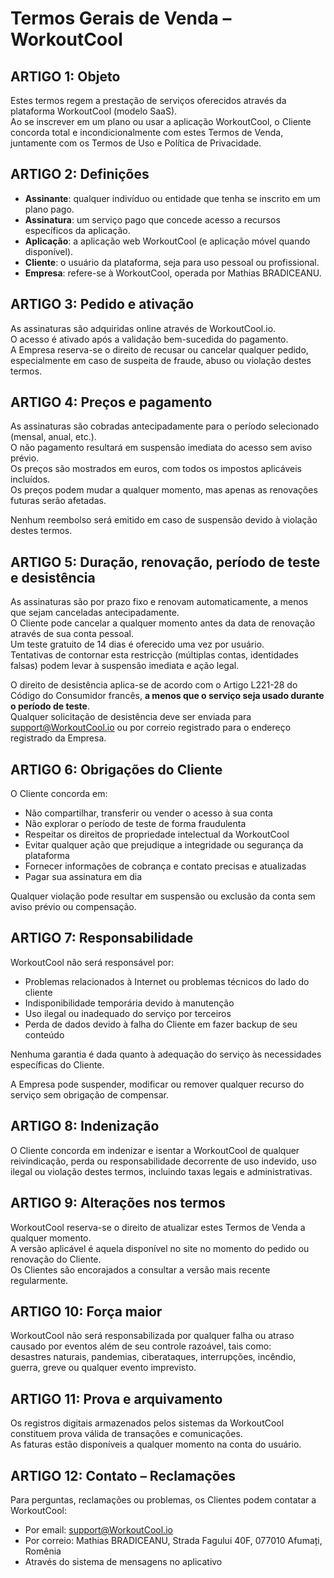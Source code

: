 # Termos Gerais de Venda – WorkoutCool

## ARTIGO 1: Objeto

Estes termos regem a prestação de serviços oferecidos através da plataforma WorkoutCool (modelo SaaS).  
Ao se inscrever em um plano ou usar a aplicação WorkoutCool, o Cliente concorda total e incondicionalmente com estes Termos de Venda, juntamente com os Termos de Uso e Política de Privacidade.

## ARTIGO 2: Definições

- **Assinante**: qualquer indivíduo ou entidade que tenha se inscrito em um plano pago.  
- **Assinatura**: um serviço pago que concede acesso a recursos específicos da aplicação.  
- **Aplicação**: a aplicação web WorkoutCool (e aplicação móvel quando disponível).  
- **Cliente**: o usuário da plataforma, seja para uso pessoal ou profissional.  
- **Empresa**: refere-se à WorkoutCool, operada por Mathias BRADICEANU.

## ARTIGO 3: Pedido e ativação

As assinaturas são adquiridas online através de WorkoutCool.io.  
O acesso é ativado após a validação bem-sucedida do pagamento.  
A Empresa reserva-se o direito de recusar ou cancelar qualquer pedido, especialmente em caso de suspeita de fraude, abuso ou violação destes termos.

## ARTIGO 4: Preços e pagamento

As assinaturas são cobradas antecipadamente para o período selecionado (mensal, anual, etc.).  
O não pagamento resultará em suspensão imediata do acesso sem aviso prévio.  
Os preços são mostrados em euros, com todos os impostos aplicáveis incluídos.  
Os preços podem mudar a qualquer momento, mas apenas as renovações futuras serão afetadas.

Nenhum reembolso será emitido em caso de suspensão devido à violação destes termos.

## ARTIGO 5: Duração, renovação, período de teste e desistência

As assinaturas são por prazo fixo e renovam automaticamente, a menos que sejam canceladas antecipadamente.  
O Cliente pode cancelar a qualquer momento antes da data de renovação através de sua conta pessoal.  
Um teste gratuito de 14 dias é oferecido uma vez por usuário.  
Tentativas de contornar esta restricção (múltiplas contas, identidades falsas) podem levar à suspensão imediata e ação legal.

O direito de desistência aplica-se de acordo com o Artigo L221-28 do Código do Consumidor francês, **a menos que o serviço seja usado durante o período de teste**.  
Qualquer solicitação de desistência deve ser enviada para [support@WorkoutCool.io](mailto:support@WorkoutCool.io) ou por correio registrado para o endereço registrado da Empresa.

## ARTIGO 6: Obrigações do Cliente

O Cliente concorda em:

- Não compartilhar, transferir ou vender o acesso à sua conta  
- Não explorar o período de teste de forma fraudulenta  
- Respeitar os direitos de propriedade intelectual da WorkoutCool  
- Evitar qualquer ação que prejudique a integridade ou segurança da plataforma  
- Fornecer informações de cobrança e contato precisas e atualizadas  
- Pagar sua assinatura em dia

Qualquer violação pode resultar em suspensão ou exclusão da conta sem aviso prévio ou compensação.

## ARTIGO 7: Responsabilidade

WorkoutCool não será responsável por:

- Problemas relacionados à Internet ou problemas técnicos do lado do cliente  
- Indisponibilidade temporária devido à manutenção  
- Uso ilegal ou inadequado do serviço por terceiros  
- Perda de dados devido à falha do Cliente em fazer backup de seu conteúdo

Nenhuma garantia é dada quanto à adequação do serviço às necessidades específicas do Cliente.

A Empresa pode suspender, modificar ou remover qualquer recurso do serviço sem obrigação de compensar.

## ARTIGO 8: Indenização

O Cliente concorda em indenizar e isentar a WorkoutCool de qualquer reivindicação, perda ou responsabilidade decorrente de uso indevido, uso ilegal ou violação destes termos, incluindo taxas legais e administrativas.

## ARTIGO 9: Alterações nos termos

WorkoutCool reserva-se o direito de atualizar estes Termos de Venda a qualquer momento.  
A versão aplicável é aquela disponível no site no momento do pedido ou renovação do Cliente.  
Os Clientes são encorajados a consultar a versão mais recente regularmente.

## ARTIGO 10: Força maior

WorkoutCool não será responsabilizada por qualquer falha ou atraso causado por eventos além de seu controle razoável, tais como:  
desastres naturais, pandemias, ciberataques, interrupções, incêndio, guerra, greve ou qualquer evento imprevisto.

## ARTIGO 11: Prova e arquivamento

Os registros digitais armazenados pelos sistemas da WorkoutCool constituem prova válida de transações e comunicações.  
As faturas estão disponíveis a qualquer momento na conta do usuário.

## ARTIGO 12: Contato – Reclamações

Para perguntas, reclamações ou problemas, os Clientes podem contatar a WorkoutCool:

- Por email: [support@WorkoutCool.io](mailto:support@WorkoutCool.io)  
- Por correio: Mathias BRADICEANU, Strada Fagului 40F, 077010 Afumați, Romênia  
- Através do sistema de mensagens no aplicativo
